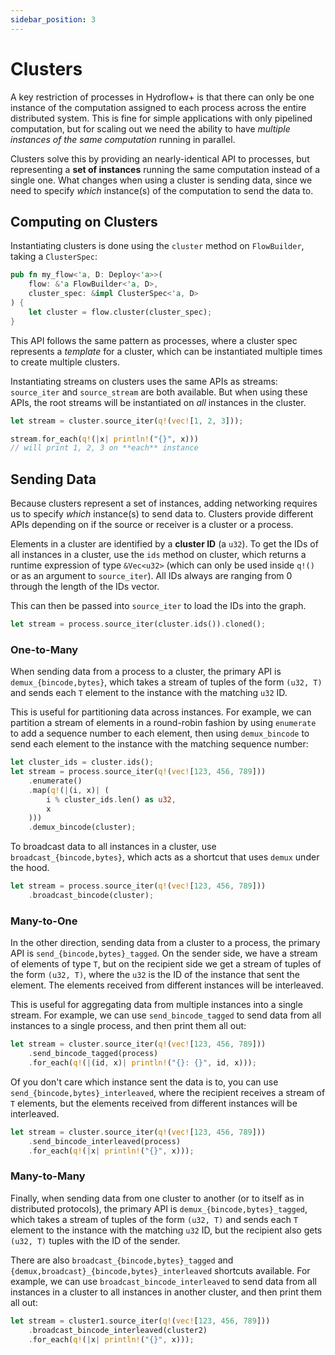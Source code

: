 ```yaml
---
sidebar_position: 3
---
```


# Clusters
A key restriction of processes in Hydroflow+ is that there can only be one instance of the computation assigned to each process across the entire distributed system. This is fine for simple applications with only pipelined computation, but for scaling out we need the ability to have _multiple instances of the same computation_ running in parallel.

Clusters solve this by providing an nearly-identical API to processes, but representing a **set of instances** running the same computation instead of a single one. What changes when using a cluster is sending data, since we need to specify _which_ instance(s) of the computation to send the data to.

## Computing on Clusters
Instantiating clusters is done using the `cluster` method on `FlowBuilder`, taking a `ClusterSpec`:
```rust
pub fn my_flow<'a, D: Deploy<'a>>(
    flow: &'a FlowBuilder<'a, D>,
    cluster_spec: &impl ClusterSpec<'a, D>
) {
    let cluster = flow.cluster(cluster_spec);
}
```

This API follows the same pattern as processes, where a cluster spec represents a _template_ for a cluster, which can be instantiated multiple times to create multiple clusters.

Instantiating streams on clusters uses the same APIs as streams: `source_iter` and `source_stream` are both available. But when using these APIs, the root streams will be instantiated on _all_ instances in the cluster.

```rust
let stream = cluster.source_iter(q!(vec![1, 2, 3]));

stream.for_each(q!(|x| println!("{}", x)))
// will print 1, 2, 3 on **each** instance
```

## Sending Data
Because clusters represent a set of instances, adding networking requires us to specify _which_ instance(s) to send data to. Clusters provide different APIs depending on if the source or receiver is a cluster or a process.

Elements in a cluster are identified by a **cluster ID** (a `u32`). To get the IDs of all instances in a cluster, use the `ids` method on cluster, which returns a runtime expression of type `&Vec<u32>` (which can only be used inside `q!()` or as an argument to `source_iter`). All IDs always are ranging from 0 through the length of the IDs vector.

This can then be passed into `source_iter` to load the IDs into the graph.
```rust
let stream = process.source_iter(cluster.ids()).cloned();
```

### One-to-Many
When sending data from a process to a cluster, the primary API is `demux_{bincode,bytes}`, which takes a stream of tuples of the form `(u32, T)` and sends each `T` element to the instance with the matching `u32` ID.

This is useful for partitioning data across instances. For example, we can partition a stream of elements in a round-robin fashion by using `enumerate` to add a sequence number to each element, then using `demux_bincode` to send each element to the instance with the matching sequence number:
```rust
let cluster_ids = cluster.ids();
let stream = process.source_iter(q!(vec![123, 456, 789]))
    .enumerate()
    .map(q!(|(i, x)| (
        i % cluster_ids.len() as u32,
        x
    )))
    .demux_bincode(cluster);
```

To broadcast data to all instances in a cluster, use `broadcast_{bincode,bytes}`, which acts as a shortcut that uses `demux` under the hood.

```rust
let stream = process.source_iter(q!(vec![123, 456, 789]))
    .broadcast_bincode(cluster);
```

### Many-to-One
In the other direction, sending data from a cluster to a process, the primary API is `send_{bincode,bytes}_tagged`. On the sender side, we have a stream of elements of type `T`, but on the recipient side we get a stream of tuples of the form `(u32, T)`, where the `u32` is the ID of the instance that sent the element. The elements received from different instances will be interleaved.

This is useful for aggregating data from multiple instances into a single stream. For example, we can use `send_bincode_tagged` to send data from all instances to a single process, and then print them all out:
```rust
let stream = cluster.source_iter(q!(vec![123, 456, 789]))
    .send_bincode_tagged(process)
    .for_each(q!(|(id, x)| println!("{}: {}", id, x)));
```

Of you don't care which instance sent the data is to, you can use `send_{bincode,bytes}_interleaved`, where the recipient receives a stream of `T` elements, but the elements received from different instances will be interleaved.
```rust
let stream = cluster.source_iter(q!(vec![123, 456, 789]))
    .send_bincode_interleaved(process)
    .for_each(q!(|x| println!("{}", x)));
```

### Many-to-Many
Finally, when sending data from one cluster to another (or to itself as in distributed protocols), the primary API is `demux_{bincode,bytes}_tagged`, which takes a stream of tuples of the form `(u32, T)` and sends each `T` element to the instance with the matching `u32` ID, but the recipient also gets `(u32, T)` tuples with the ID of the sender.

There are also `broadcast_{bincode,bytes}_tagged` and `{demux,broadcast}_{bincode,bytes}_interleaved` shortcuts available. For example, we can use `broadcast_bincode_interleaved` to send data from all instances in a cluster to all instances in another cluster, and then print them all out:
```rust
let stream = cluster1.source_iter(q!(vec![123, 456, 789]))
    .broadcast_bincode_interleaved(cluster2)
    .for_each(q!(|x| println!("{}", x)));
```
